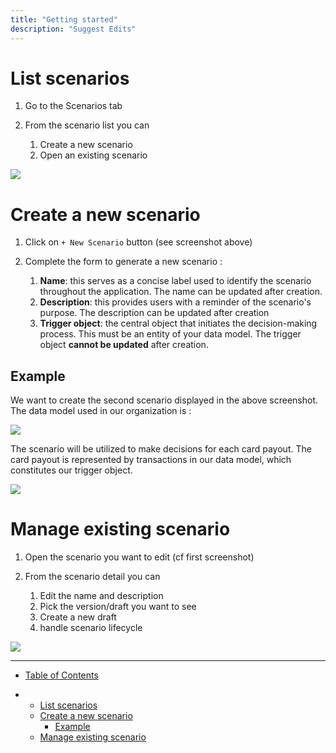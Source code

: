 ```yaml
---
title: "Getting started"
description: "Suggest Edits"
---
```


# List scenarios

1. Go to the Scenarios tab

2. From the scenario list you can

   1. Create a new scenario
   2. Open an existing scenario

<Frame caption="Describe scenarios interface">
  <img src="/images/docs/b70de13-image.png" />
</Frame>

# Create a new scenario

1. Click on `+ New Scenario` button (see screenshot above)

2. Complete the form to generate a new scenario :

   1. **Name**: this serves as a concise label used to identify the scenario throughout the application. The name can be updated after creation.
   2. **Description**: this provides users with a reminder of the scenario's purpose. The description can be updated after creation
   3. **Trigger object**: the central object that initiates the decision-making process. This must be an entity of your data model. The trigger object **cannot be updated** after creation.

## Example

We want to create the second scenario displayed in the above screenshot. The data model used in our organization is :

<Frame caption="Data model example">
  <img src="/images/docs/55520d3-image.png" />
</Frame>

The scenario will be utilized to make decisions for each card payout. The card payout is represented by transactions in our data model, which constitutes our trigger object.

<Frame caption="Scenario creation modal">
  <img src="/images/docs/18a5170-image.png" />
</Frame>

# Manage existing scenario

1. Open the scenario you want to edit (cf first screenshot)

2. From the scenario detail you can

   1. Edit the name and description
   2. Pick the version/draft you want to see
   3. Create a new draft
   4. handle scenario lifecycle

<Frame caption="Scenario detail interface">
  <img src="/images/docs/705e5bb-image.png" />
</Frame>

***

* [Table of Contents](#)

* * [List scenarios](#list-scenarios)
  * [Create a new scenario](#create-a-new-scenario)
    * [Example](#example)
  * [Manage existing scenario](#manage-existing-scenario)
